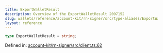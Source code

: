 ```yaml
---
title: ExportWalletResult
description: Overview of the ExportWalletResult 2097152
slug: wallets/reference/account-kit/rn-signer/src/type-aliases/ExportWalletResult
layout: reference
---
```


```ts
type ExportWalletResult = string;
```

Defined in: [account-kit/rn-signer/src/client.ts:62](https://github.com/alchemyplatform/aa-sdk/blob/923a52171f7246172caf350853843e6680197da9/account-kit/rn-signer/src/client.ts#L62)
